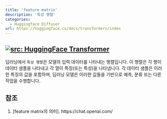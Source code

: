 ```yaml
---
title: 'feature matrix'
description: '특성 행렬'
categories:
  - Huggingface Diffuser
url: https://huggingface.co/docs/transformers/index
---
```

<a href="https://huggingface.co/docs/transformers/index" target="_blank"><img   loading="lazy" alt="src: HuggingFace Transformer" src="https://img.shields.io/badge/문서-Huggingface_Transformer-blue" ></a>
---

딥러닝에서 `특성 행렬`은 모델의 입력 데이터를 나타내는 행렬입니다. 이 행렬은 각 행이 데이터 샘플을 나타내고 각 열이 특징(또는 특성)을 나타냅니다. 각 데이터 샘플은 이러한 특징의 값을 포함하며, 딥러닝 모델은 이러한 값들을 기반으로 예측, 분류 또는 다른 작업을 수행합니다.

## 참조

1. [feature matrix의 의미]. https://chat.openai.com/